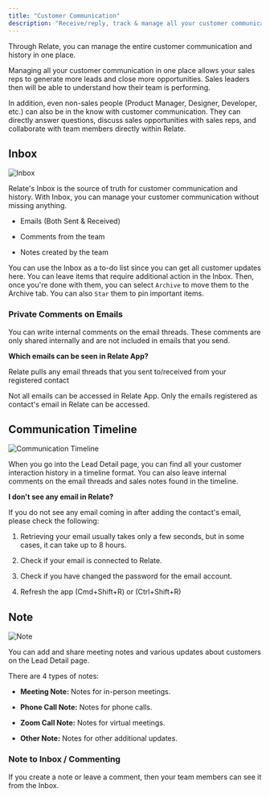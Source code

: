 ```yaml
---
title: "Customer Communication"
description: "Receive/reply, track & manage all your customer communication in one place!"
---
```


Through Relate, you can manage the entire customer communication and history in one place.

Managing all your customer communication in one place allows your sales reps to generate more leads and close more opportunities. Sales leaders then will be able to understand how their team is performing.

In addition, even non-sales people (Product Manager, Designer, Developer, etc.) can also be in the know with customer communication. They can directly answer questions, discuss sales opportunities with sales reps, and collaborate with team members directly within Relate.

## Inbox

![Inbox](/images/fundamentals/inbox.png)

Relate's Inbox is the source of truth for customer communication and history. With Inbox, you can manage your customer communication without missing anything.

- Emails (Both Sent & Received)

- Comments from the team

- Notes created by the team

You can use the Inbox as a to-do list since you can get all customer updates here. You can leave items that require additional action in the Inbox. Then, once you're done with them, you can select `Archive` to move them to the Archive tab. You can also `Star` them to pin important items.

### Private Comments on Emails

You can write internal comments on the email threads. These comments are only shared internally and are not included in emails that you send.

<Note>

**Which emails can be seen in Relate App?**

Relate pulls any email threads that you sent to/received from your registered contact

Not all emails can be accessed in Relate App. Only the emails registered as contact's email in Relate can be accessed.

</Note>

## Communication Timeline

![Communication Timeline](/images/fundamentals/communication-timeline.png)

When you go into the Lead Detail page, you can find all your customer interaction history in a timeline format. You can also leave internal comments on the email threads and sales notes found in the timeline.

<Note>

**I don't see any email in Relate?**

If you do not see any email coming in after adding the contact's email, please check the following:

1. Retrieving your email usually takes only a few seconds, but in some cases, it can take up to 8 hours.

2. Check if your email is connected to Relate.

3. Check if you have changed the password for the email account.

4. Refresh the app (Cmd+Shift+R) or (Ctrl+Shift+R)

</Note>

## Note

![Note](/images/fundamentals/note.png)

You can add and share meeting notes and various updates about customers on the Lead Detail page.

There are 4 types of notes:

- **Meeting Note:** Notes for in-person meetings.

- **Phone Call Note:** Notes for phone calls.

- **Zoom Call Note:** Notes for virtual meetings.

- **Other Note:** Notes for other additional updates.

### Note to Inbox / Commenting

If you create a note or leave a comment, then your team members can see it from the Inbox.
